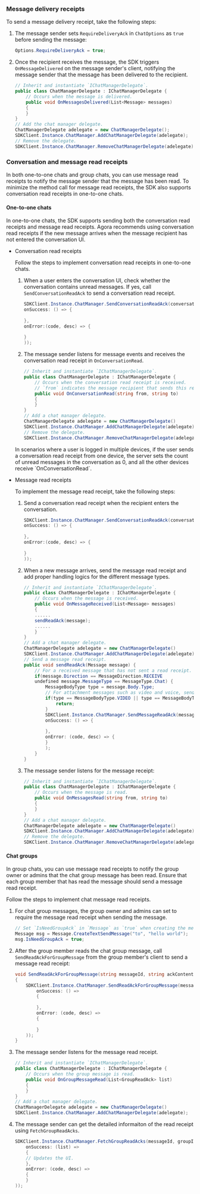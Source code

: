 <PlatformWrapper platform="unity">

### Message delivery receipts

To send a message delivery receipt, take the following steps:

1. The message sender sets `RequireDeliveryAck` in `ChatOptions` as `true` before sending the message:

    ```csharp
    Options.RequireDeliveryAck = true;
    ```

2. Once the recipient receives the message, the SDK triggers `OnMessageDelivered` on the message sender's client, notifying the message sender that the message has been delivered to the recipient.

    ```csharp
    // Inherit and instantiate `IChatManagerDelegate`.
    public class ChatManagerDelegate : IChatManagerDelegate {
        // Occurs when the message is delivered.
        public void OnMessagesDelivered(List<Message> messages)
        {
        }
    }
    // Add the chat manager delegate.
    ChatManagerDelegate adelegate = new ChatManagerDelegate();
    SDKClient.Instance.ChatManager.AddChatManagerDelegate(adelegate);
    // Remove the delegate.
    SDKClient.Instance.ChatManager.RemoveChatManagerDelegate(adelegate);
    ```

### Conversation and message read receipts

In both one-to-one chats and group chats, you can use message read receipts to notify the message sender that the message has been read. To minimize the method call for message read receipts, the SDK also supports conversation read receipts in one-to-one chats. 

#### One-to-one chats

In one-to-one chats, the SDK supports sending both the conversation read receipts and message read receipts. Agora recommends using conversation read receipts if the new message arrives when the message recipient has not entered the conversation UI. 

- Conversation read receipts

    Follow the steps to implement conversation read receipts in one-to-one chats.

    1. When a user enters the conversation UI, check whether the conversation contains unread messages. If yes, call `SendConversationReadAck` to send a conversation read receipt.

        ```csharp
        SDKClient.Instance.ChatManager.SendConversationReadAck(conversationId, new CallBack(
        onSuccess: () => {
                            
        },
        onError:(code, desc) => {
                    
        }
        ));
        ```

    2. The message sender listens for message events and receives the conversation read receipt in `OnConversationRead`.

        ```csharp
        // Inherit and instantiate `IChatManagerDelegate`.
        public class ChatManagerDelegate : IChatManagerDelegate {
            // Occurs when the conversation read receipt is received.
            // `from` indicates the message recipient that sends this receipt, and `to` indicates the message sender that receives this receipt.
            public void OnConversationRead(string from, string to)
            {
            }
        }
        // Add a chat manager delegate.
        ChatManagerDelegate adelegate = new ChatManagerDelegate()
        SDKClient.Instance.ChatManager.AddChatManagerDelegate(adelegate);
        // Remove the delegate.
        SDKClient.Instance.ChatManager.RemoveChatManagerDelegate(adelegate);
        ```

    <div class="alert note">In scenarios where a user is logged in multiple devices, if the user sends a conversation read receipt from one device, the server sets the count of unread messages in the conversation as 0, and all the other devices receive `OnConversationRead`.</div>

- Message read receipts

    To implement the message read receipt, take the following steps:

    1. Send a conversation read receipt when the recipient enters the conversation.

        ```csharp
        SDKClient.Instance.ChatManager.SendConversationReadAck(conversationId, new CallBack(
        onSuccess: () => {
                            
        },
        onError:(code, desc) => {
                    
        }
        ));
        ```

    2. When a new message arrives, send the message read receipt and add proper handling logics for the different message types.

        ```csharp
        // Inherit and instantiate `IChatManagerDelegate`.
        public class ChatManagerDelegate : IChatManagerDelegate {
            // Occurs when the message is received.
            public void OnMessageReceived(List<Message> messages)
            {
            ......
            sendReadAck(message);
            ......
            }
        }
        // Add a chat manager delegate.
        ChatManagerDelegate adelegate = new ChatManagerDelegate()
        SDKClient.Instance.ChatManager.AddChatManagerDelegate(adelegate);
        // Send a message read receipt.
        public void sendReadAck(Message message) {
            // For a received message that has not sent a read receipt.
            if(message.Direction == MessageDirection.RECEIVE
            undefined message.MessageType == MessageType.Chat) {
                MessageBodyType type = message.Body.Type;
                // For attachment messages such as video and voice, send the message read receipt after the receiver clicks the files.
                if(type == MessageBodyType.VIDEO || type == MessageBodyType.VOICE || type == MessageBodyType.FILE) {
                    return;
                }
                SDKClient.Instance.ChatManager.SendMessageReadAck(message.MsgId, new CallBack(
                onSuccess: () => {
                        
                },
                onError: (code, desc) => {
                }
                );
            }
        }
        ```
    3. The message sender listens for the message receipt:

        ```csharp
        // Inherit and instantiate `IChatManagerDelegate`.
        public class ChatManagerDelegate : IChatManagerDelegate {
            // Occurs when the message is read.
            public void OnMessagesRead(string from, string to)
            {
            }
        }
        // Add a chat manager delegate.
        ChatManagerDelegate adelegate = new ChatManagerDelegate()
        SDKClient.Instance.ChatManager.AddChatManagerDelegate(adelegate);
        // Remove the delegate.
        SDKClient.Instance.ChatManager.RemoveChatManagerDelegate(adelegate);
        ```



#### Chat groups

In group chats, you can use message read receipts to notify the group owner or admins that the chat group message has been read. Ensure that each group member that has read the message should send a message read receipt.

Follow the steps to implement chat message read receipts.

1. For chat group messages, the group owner and admins can set to require the message read receipt when sending the message.

    ```csharp
    // Set `IsNeedGroupAck` in `Message` as `true` when creating the message.
    Message msg = Message.CreateTextSendMessage("to", "hello world");
    msg.IsNeedGroupAck = true;
    ```

2. After the group member reads the chat group message, call `SendReadAckForGroupMessage` from the group member's client to send a message read receipt:

    ```csharp
    void SendReadAckForGroupMessage(string messageId, string ackContent)
    {
        SDKClient.Instance.ChatManager.SendReadAckForGroupMessage(messageId, ackContent，callback: new CallBack(
            onSuccess: () =>
            {
                        
            },
            onError: (code, desc) =>
            {
                        
            }
        ));
    }
    ```

3. The message sender listens for the message read receipt.

    ```csharp
    // Inherit and instantiate `IChatManagerDelegate`.
    public class ChatManagerDelegate : IChatManagerDelegate {
        // Occurs when the group message is read.
        public void OnGroupMessageRead(List<GroupReadAck> list)
        {
        }
    }
    // Add a chat manager delegate.
    ChatManagerDelegate adelegate = new ChatManagerDelegate()
    SDKClient.Instance.ChatManager.AddChatManagerDelegate(adelegate);
    ```

4. The message sender can get the detailed informaiton of the read receipt using `FetchGroupReadAcks`.

    ```csharp
    SDKClient.Instance.ChatManager.FetchGroupReadAcks(messageId, groupId, startAckId, pageSize, new ValueCallBack<List<GroupReadAck>>(
        onSuccess: (list) =>
        {
        // Updates the UI.
        },
        onError: (code, desc) =>
        {
        }
    ));
    ```

</PlatformWrapper>